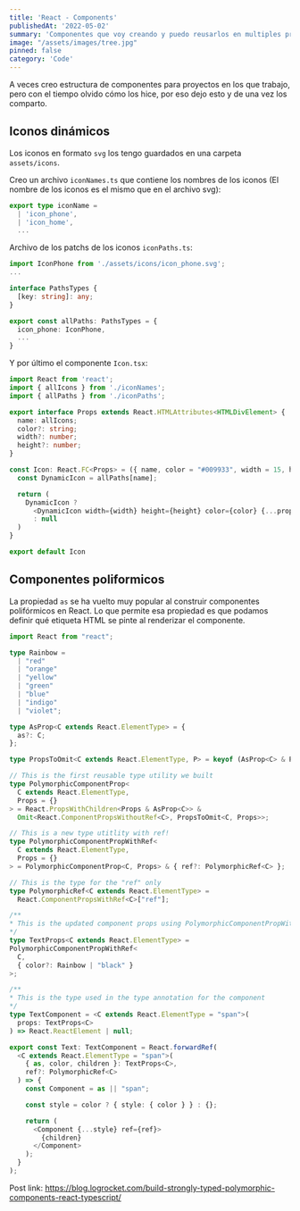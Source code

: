 ```yaml
---
title: 'React - Components'
publishedAt: '2022-05-02'
summary: 'Componentes que voy creando y puedo reusarlos en multiples proyectos'
image: "/assets/images/tree.jpg"
pinned: false
category: 'Code'
---
```


A veces creo estructura de componentes para proyectos en los que trabajo, pero con el tiempo
olvido cómo los hice, por eso dejo esto y de una vez los comparto.

<TOCInline toc={toc} fromHeading={2} toHeading={2} indentDepth={4} />

## Iconos dinámicos

Los iconos en formato `svg` los tengo guardados en una carpeta `assets/icons`.

Creo un archivo `iconNames.ts` que contiene los nombres de los iconos (El nombre de los iconos es el mismo que en el archivo svg):

```ts
export type iconName =
  | 'icon_phone',
  | 'icon_home',
  ...
```

Archivo de los patchs de los iconos `iconPaths.ts`:


```ts
import IconPhone from './assets/icons/icon_phone.svg';
...

interface PathsTypes {
  [key: string]: any;
}

export const allPaths: PathsTypes = {
  icon_phone: IconPhone,
  ...
}
```

Y por último el componente `Icon.tsx`:

```ts
import React from 'react';
import { allIcons } from './iconNames';
import { allPaths } from './iconPaths';

export interface Props extends React.HTMLAttributes<HTMLDivElement> {
  name: allIcons;
  color?: string;
  width?: number;
  height?: number;
}

const Icon: React.FC<Props> = ({ name, color = "#009933", width = 15, height = 15, ...props }) => {
  const DynamicIcon = allPaths[name];

  return (
    DynamicIcon ?
      <DynamicIcon width={width} height={height} color={color} {...props} />
      : null
  )
}

export default Icon
```

## Componentes poliformicos

La propiedad `as` se ha vuelto muy popular al construir componentes
polifórmicos en React. Lo que permite esa propiedad es que podamos
definir qué etiqueta HTML se pinte al renderizar el componente.

```typescript
import React from "react";

type Rainbow =
  | "red"
  | "orange"
  | "yellow"
  | "green"
  | "blue"
  | "indigo"
  | "violet";

type AsProp<C extends React.ElementType> = {
  as?: C;
};

type PropsToOmit<C extends React.ElementType, P> = keyof (AsProp<C> & P);

// This is the first reusable type utility we built
type PolymorphicComponentProp<
  C extends React.ElementType,
  Props = {}
> = React.PropsWithChildren<Props & AsProp<C>> &
  Omit<React.ComponentPropsWithoutRef<C>, PropsToOmit<C, Props>>;

// This is a new type utitlity with ref!
type PolymorphicComponentPropWithRef<
  C extends React.ElementType,
  Props = {}
> = PolymorphicComponentProp<C, Props> & { ref?: PolymorphicRef<C> };

// This is the type for the "ref" only
type PolymorphicRef<C extends React.ElementType> =
  React.ComponentPropsWithRef<C>["ref"];

/**
* This is the updated component props using PolymorphicComponentPropWithRef
*/
type TextProps<C extends React.ElementType> =
PolymorphicComponentPropWithRef<
  C,
  { color?: Rainbow | "black" }
>;

/**
* This is the type used in the type annotation for the component
*/
type TextComponent = <C extends React.ElementType = "span">(
  props: TextProps<C>
) => React.ReactElement | null;

export const Text: TextComponent = React.forwardRef(
  <C extends React.ElementType = "span">(
    { as, color, children }: TextProps<C>,
    ref?: PolymorphicRef<C>
  ) => {
    const Component = as || "span";

    const style = color ? { style: { color } } : {};

    return (
      <Component {...style} ref={ref}>
        {children}
      </Component>
    );
  }
);

```

Post link: https://blog.logrocket.com/build-strongly-typed-polymorphic-components-react-typescript/